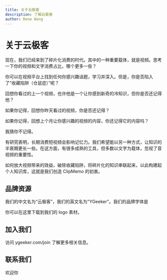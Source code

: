 ```yaml
---
title: 关于云极客
description: 了解云极客
author: Rene Wang
---
```


# 关于云极客

现在，我们已经来到了碎片化消费的时代。其中的一种重要载体，就是视频。思考一下你的视频和文字消费占比，哪个更多一些？

你可以在视频平台上找到任何你感兴趣话题，学习并深入。但是，你是否陷入了“收藏陷阱（仓鼠症）”呢？

回想你看过的上一个视频，也许他是一个让你感到新奇的冷知识，但你是否还记得他？

如果你记得，回想你昨天看过的视频，你是否还记得？

如果你记得，回想上个月让你感兴趣的视频的内容，你还记得它的内容吗？

我猜你不记得。

有研究表明，长期消费短视频会影响记忆力。我们希望能以另一种方式，让知识的半衰期更长一些。在这方面，有很多成熟的工具，但多数以文字为载体，忽视了音视频的重要性。

如何放大视频带来的效益，破除收藏陷阱，将碎片化的知识串联起来，以此构建起个人知识库，这就是我们创造 ClipMemo 的初衷。

## 品牌资源

我们的中文名为“云极客”，我们的英文名为"YGeeker"。我们的品牌字体是

你可以在这里下载到我们的 logo 素材。

## 加入我们

访问 ygeeker.com/join 了解更多相关信息。

## 联系我们

欢迎你
